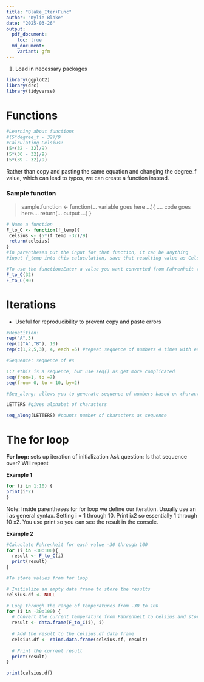 ```yaml
---
title: "Blake_Iter+Func"
author: "Kylie Blake"
date: "2025-03-26"
output:
  pdf_document:
    toc: true
  md_document:
    variant: gfm
---
```


1. Load in necessary packages 
```r
library(ggplot2)
library(drc)
library(tidyverse)
```

# Functions
```r
#Learning about functions
#(5*degree_f - 32)/9
#Calculating Celsius:
(5*(32 - 32)/9)
(5*(36 - 32)/9)
(5*(39 - 32)/9)
```
Rather than copy and pasting the same equation and changing the degree_f value, which can lead to typos, we can create a function instead. 

### Sample function

> sample.function <- function(... variable goes here ...){
  .... code goes here.... 
  return(... output ...)
} 

```r
# Name a function
F_to_C <- function(f_temp){
 celsius <- (5*(f_temp -32)/9)
 return(celsius)
} 
#in parentheses put the input for that function, it can be anything
#input f_temp into this caluculation, save that resulting value as Celsius, then return that value 

#To use the function:Enter a value you want converted from Fahrenheit to Celsius
F_to_C(32) 
F_to_C(90)
```
# Iterations
- Useful for reproducibility to prevent copy and paste errors

```r
#Repetition:
rep("A",3) 
rep(c("A","B"), 10)
rep(c(1,2,5,3), 4, each =5) #repeat sequence of numbers 4 times with each number repeated 5 times 
```
```r
#Sequence: sequence of #s

1:7 #this is a sequence, but use seq() as get more complicated 
seq(from=1, to =7)
seq(from= 0, to = 10, by=2)
```
```r
#Seq_along: allows you to generate sequence of numbers based on character vector 

LETTERS #gives alphabet of characters

seq_along(LETTERS) #counts number of characters as sequence 
```
# The for loop
**For loop:** sets up iteration of initialization 
Ask question: Is that sequence over? Will repeat 


**Example 1**

```r
for (i in 1:10) {
print(i*2)  
}
```
Note: Inside parentheses for for loop we define our iteration. Usually use an i as general syntax. Setting i = 1 through 10. Print ix2 so essentially 1 through 10 x2. You use print so you can see the result in the console. 

**Example 2**
```r
#Caluclate Fahrenheit for each value -30 through 100
for (i in -30:100){
  result <- F_to_C(i)
  print(result)
}

#To store values from for loop

# Initialize an empty data frame to store the results
celsius.df <- NULL

# Loop through the range of temperatures from -30 to 100
for (i in -30:100) {
  # Convert the current temperature from Fahrenheit to Celsius and store it in a data frame
  result <- data.frame(F_to_C(i), i)
  
  # Add the result to the celsius.df data frame
  celsius.df <- rbind.data.frame(celsius.df, result)
  
  # Print the current result
  print(result)
}

print(celsius.df)
```

